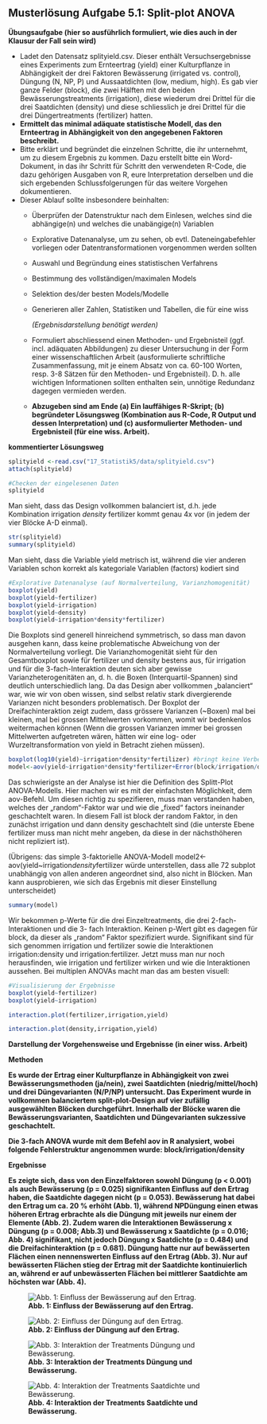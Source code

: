## Musterlösung Aufgabe 5.1: Split-plot ANOVA

**Übungsaufgabe (hier so ausführlich formuliert, wie dies auch in der Klausur der Fall sein wird)**

- Ladet den Datensatz splityield.csv. Dieser enthält Versuchsergebnisse eines
  Experiments zum Ernteertrag (yield) einer Kulturpflanze in Abhängigkeit der drei
  Faktoren Bewässerung (irrigated vs. control), Düngung (N, NP, P) und Aussaatdichten
  (low, medium, high). Es gab vier ganze Felder (block), die zwei Hälften mit den beiden
  Bewässerungstreatments (irrigation), diese wiederum drei Drittel für die drei
  Saatdichten (density) und diese schliesslich je drei Drittel für die drei
  Düngertreatments (fertilizer) hatten.
- **Ermittelt das minimal adäquate statistische Modell, das den Ernteertrag in
  Abhängigkeit von den angegebenen Faktoren beschreibt.**
- Bitte erklärt und begründet die einzelnen Schritte, die ihr unternehmt, um zu diesem
  Ergebnis zu kommen. Dazu erstellt bitte ein Word-Dokument, in das ihr Schritt für
  Schritt den verwendeten R-Code, die dazu gehörigen Ausgaben von R, eure
  Interpretation derselben und die sich ergebenden Schlussfolgerungen für das weitere
  Vorgehen dokumentieren.
- Dieser Ablauf sollte insbesondere beinhalten:
    - Überprüfen der Datenstruktur nach dem Einlesen, welches sind die abhängige(n)
      und welches die unabängige(n) Variablen
    - Explorative Datenanalyse, um zu sehen, ob evtl. Dateneingabefehler vorliegen oder
      Datentransformationen vorgenommen werden sollten
    - Auswahl und Begründung eines statistischen Verfahrens
    - Bestimmung des vollständigen/maximalen Models
    - Selektion des/der besten Models/Modelle
    - Generieren aller Zahlen, Statistiken und Tabellen, die für eine wiss
    
         _(Ergebnisdarstellung benötigt werden)_
         
    - Formuliert abschliessend einen Methoden- und Ergebnisteil (ggf. incl. adäquaten
      Abbildungen) zu dieser Untersuchung in der Form einer wissenschaftlichen Arbeit
      (ausformulierte schriftliche Zusammenfassung, mit je einem Absatz von ca. 60-100
      Worten, resp. 3-8 Sätzen für den Methoden- und Ergebnisteil). D. h. alle wichtigen
      Informationen sollten enthalten sein, unnötige Redundanz dagegen vermieden werden.
    - **Abzugeben sind am Ende (a) Ein lauffähiges R-Skript; (b) begründeter Lösungsweg
      (Kombination aus R-Code, R Output und dessen Interpretation) und (c) ausformulierter
      Methoden- und Ergebnisteil (für eine wiss. Arbeit).**
      

**kommentierter Lösungsweg**
```r
splityield <-read.csv("17_Statistik5/data/splityield.csv")
attach(splityield)

#Checken der eingelesenen Daten
splityield
```
Man sieht, dass das Design vollkommen balanciert ist, d.h. jede Kombination irrigation *
density * fertilizer kommt genau 4x vor (in jedem der vier Blöcke A-D einmal).

```r
str(splityield)
summary(splityield)
```
Man sieht, dass die Variable yield metrisch ist, während die vier anderen Variablen schon
korrekt als kategoriale Variablen (factors) kodiert sind

```r
#Explorative Datenanalyse (auf Normalverteilung, Varianzhomogenität)
boxplot(yield)
boxplot(yield~fertilizer)
boxplot(yield~irrigation)
boxplot(yield~density)
boxplot(yield~irrigation*density*fertilizer)
```
Die Boxplots sind generell hinreichend symmetrisch, so dass man davon ausgehen kann, dass
keine problematische Abweichung von der Normalverteilung vorliegt. Die Varianzhomogenität
sieht für den Gesamtboxplot sowie für fertilizer und density bestens aus, für irrigation und für
die 3-fach-Interaktion deuten sich aber gewisse Varianzheterogenitäten an, d. h. die Boxen
(Interquartil-Spannen) sind deutlich unterschiedlich lang. Da das Design aber vollkommen
„balanciert“ war, wie wir von oben wissen, sind selbst relativ stark divergierende Varianzen
nicht besonders problematisch. Der Boxplot der Dreifachinteraktion zeigt zudem, dass
grössere Varianzen (~Boxen) mal bei kleinen, mal bei grossen Mittelwerten vorkommen,
womit wir bedenkenlos weitermachen können (Wenn die grossen Varianzen immer bei
grossen Mittelwerten aufgetreten wären, hätten wir eine log- oder Wurzeltransformation von
yield in Betracht ziehen müssen).

```r
boxplot(log10(yield)~irrigation*density*fertilizer) #bringt keine Verbesserung
model<-aov(yield~irrigation*density*fertilizer+Error(block/irrigation/density))
```

Das schwierigste an der Analyse ist hier die Definition des Splitt-Plot ANOVA-Modells. Hier
machen wir es mit der einfachsten Möglichkeit, dem aov-Befehl. Um diesen richtig zu
spezifieren, muss man verstanden haben, welches der „random“-Faktor war und wie die
„fixed“ factors ineinander geschachtelt waren. In diesem Fall ist block der random Faktor, in
den zunächst irrigation und dann density geschachtelt sind (die unterste Ebene fertilizer muss
man nicht mehr angeben, da diese in der nächsthöheren nicht repliziert ist).

(Übrigens: das simple 3-faktorielle ANOVA-Modell
model2<-aov(yield~irrigation*density*fertilizer würde unterstellen, dass alle 72 subplot
unabhängig von allen anderen angeordnet sind, also nicht in Blöcken. Man kann ausprobieren,
wie sich das Ergebnis mit dieser Einstellung unterscheidet)

```r
summary(model)
```

Wir bekommen p-Werte für die drei Einzeltreatments, die drei 2-fach-Interaktionen und die 3-
fach Interaktion. Keinen p-Wert gibt es dagegen für block, da dieser als „random“ Faktor
spezifiziert wurde.
Signifikant sind für sich genommen irrigation und fertilizer sowie die Interaktionen
irrigation:density und irrigation:fertilizer.
Jetzt muss man nur noch herausfinden, wie irrigation und fertilizer wirken und wie die
Interaktionen aussehen. Bei multiplen ANOVAs macht man das am besten visuell:

```r
#Visualisierung der Ergebnisse
boxplot(yield~fertilizer)
boxplot(yield~irrigation)

interaction.plot(fertilizer,irrigation,yield)

interaction.plot(density,irrigation,yield)
```


**Darstellung der Vorgehensweise und Ergebnisse (in einer wiss. Arbeit)**

**Methoden**


**Es wurde der Ertrag einer Kulturpflanze in Abhängigkeit von zwei Bewässerungsmethoden (ja/nein), zwei Saatdichten (niedrig/mittel/hoch) und drei Düngevarianten (N/P/NP) untersucht. Das Experiment wurde in vollkommen balanciertem split-plot-Design auf vier zufällig ausgewählten Blöcken durchgeführt. Innerhalb der Blöcke waren die Bewässerungsvarianten, Saatdichten und Düngevarianten sukzessive geschachtelt.**

**Die 3-fach ANOVA wurde mit dem Befehl aov in R analysiert, wobei folgende Fehlerstruktur angenommen wurde: block/irrigation/density**

**Ergebnisse**

**Es zeigte sich, dass von den Einzelfaktoren sowohl Düngung (p < 0.001) als auch Bewässerung (p = 0.025) signifikanten Einfluss auf den Ertrag haben, die Saatdichte dagegen nicht (p = 0.053). Bewässerung hat dabei den Ertrag um ca. 20 % erhöht (Abb. 1), während NPDüngung einen etwas höheren Ertrag erbrachte als die Düngung mit jeweils nur einem der Elemente (Abb. 2). Zudem waren die Interaktionen Bewässerung x Düngung (p = 0.008; Abb.3) und Bewässerung x Saatdichte (p = 0.016; Abb. 4) signifikant, nicht jedoch Düngung x Saatdichte (p = 0.484) und die Dreifachinteraktion (p = 0.681). Düngung hatte nur auf bewässerten Flächen einen nennenswerten Einfluss auf den Ertrag (Abb. 3). Nur auf bewässerten Flächen stieg der Ertrag mit der Saatdichte kontinuierlich an, während er auf unbewässerten Flächen bei mittlerer Saatdichte am höchsten war (Abb. 4).**

![**Abb. 1: Einfluss der Bewässerung auf den Ertrag.**](17_Statistik5/data/Abb1_5.1.png)



![**Abb. 2:  Einfluss der Düngung auf den Ertrag.**](17_Statistik5/data/Abb2_5.1.png)



![**Abb. 3:  Interaktion der Treatments Düngung und Bewässerung.**](17_Statistik5/data/Abb3_5.1.png)



![**Abb. 4: Interaktion der Treatments Saatdichte und Bewässerung.**](17_Statistik5/data/Abb4_5.1.png)